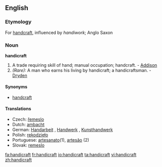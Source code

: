 ==English==

===Etymology===
For [[handcraft]], influenced by ''handiwork''; Anglo Saxon

===Noun===
'''handicraft'''

#A trade requiring skill of hand; manual occupation; handcraft. - [[Addison]]
#''(Rare):'' A man who earns his living by handicraft; a handicraftsman. - [[Dryden]]

====Synonyms====
*[[handcraft]]

====Translations====
{{top}}
*Czech: [[řemeslo]] {{n}}
*Dutch: [[ambacht]] {{f}}
*German: [[Handarbeit]] {{f}}, [[Handwerk]] {{n}}, [[Kunsthandwerk]] {{n}}
*Polish: [[rękodzieło]]
*Portuguese: [[artesanato]](1), [[artesão]] (2)
*Slovak: [[remeslo]] {{n}}

[[fa:handicraft]]
[[fr:handicraft]]
[[io:handicraft]]
[[ta:handicraft]]
[[vi:handicraft]]
[[zh:handicraft]]